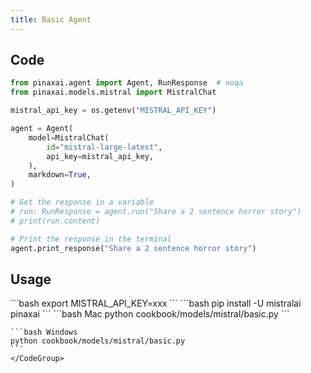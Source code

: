 ```yaml
---
title: Basic Agent
---
```


## Code

```python cookbook/models/mistral/basic.py
from pinaxai.agent import Agent, RunResponse  # noqa
from pinaxai.models.mistral import MistralChat

mistral_api_key = os.getenv("MISTRAL_API_KEY")

agent = Agent(
    model=MistralChat(
        id="mistral-large-latest",
        api_key=mistral_api_key,
    ),
    markdown=True,
)

# Get the response in a variable
# run: RunResponse = agent.run("Share a 2 sentence horror story")
# print(run.content)

# Print the response in the terminal
agent.print_response("Share a 2 sentence horror story")
```

## Usage

<Steps>
  <Snippet file="create-venv-step.mdx" />

  <Step title="Set your API key">
    ```bash
    export MISTRAL_API_KEY=xxx
    ```
  </Step>

  <Step title="Install libraries">
    ```bash
    pip install -U mistralai pinaxai
    ```
  </Step>

  <Step title="Run Agent">
    <CodeGroup>
    ```bash Mac
    python cookbook/models/mistral/basic.py
    ```

    ```bash Windows
    python cookbook/models/mistral/basic.py
    ```
    </CodeGroup>
  </Step>
</Steps>